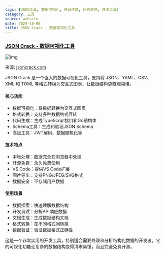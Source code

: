 ```yaml
---
tags: [JSON工具, 数据可视化, 开源项目, 格式转换, 开发工具]
category: 工具
source: website
date: 2024-10-06
title: JSON Crack - 数据可视化工具
---
```


### [JSON Crack - 数据可视化工具](https://jsoncrack.com/)

![img](https://img.mengpeng.tech/i/2024/12/05/6751921ec5881.webp)

来源: [jsoncrack.com](https://jsoncrack.com/)

JSON Crack 是一个强大的数据可视化工具，支持将 JSON、YAML、CSV、XML 和 TOML 等格式转换为交互式图表，让数据结构更直观易懂。

#### 核心功能
- 数据可视化：将数据转换为交互式图表
- 格式转换：支持多种数据格式互转
- 代码生成：生成TypeScript接口和Go结构体
- Schema工具：生成和验证JSON Schema
- 高级工具：JWT解码、数据随机化等

#### 技术特点
- 本地处理：数据完全在浏览器中处理
- 开源免费：永久免费使用
- VS Code：提供VS Code扩展
- 图片导出：支持PNG/JPEG/SVG格式
- 数据安全：不存储用户数据

#### 使用场景
- 数据探索：快速理解数据结构
- 开发调试：分析API响应数据
- 文档生成：生成数据结构文档
- 格式转换：在不同格式间转换
- 数据验证：验证数据格式正确性

这是一个非常实用的开发工具，特别适合需要处理和分析结构化数据的开发者。它的可视化功能让复杂的数据结构变得清晰易懂，而且完全免费开源。 